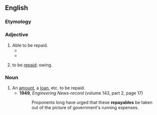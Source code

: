 ==English==

===Etymology===
{{suffix|en|repay|able}}

===Adjective===
{{en-adj|-}}

# Able to be repaid.
#* {{quote-book|en|year=2003 |title=The Atheist: Madalyn Murray O'Hair  |author=Bryan F. Le Beau  |page=30 |ISBN=0814752853 |passage=. I owe her a debt not '''repayable''' for how she has reared William. }}
#* {{quote-book|en|year=2017|title=With the Smell of the Sheep |author=Francis, Pope, ‎Merola, Guiseppe  |page= |ISBN=1608336891 |passage=The debt for being alive, the debt for being loved is only '''repayable''' by mercy. }}
# {{lb|en|business|of a debt}} to be [[repaid]]; owing.

===Noun===
{{en-noun}}

# An [[amount]], a [[loan]], etc. to be repaid.
#* '''1949''', ''Engineering News-record'' (volume 143, part 2, page 17)
#*: Proponents long have urged that these '''repayables''' be taken out of the picture of government's running expenses.